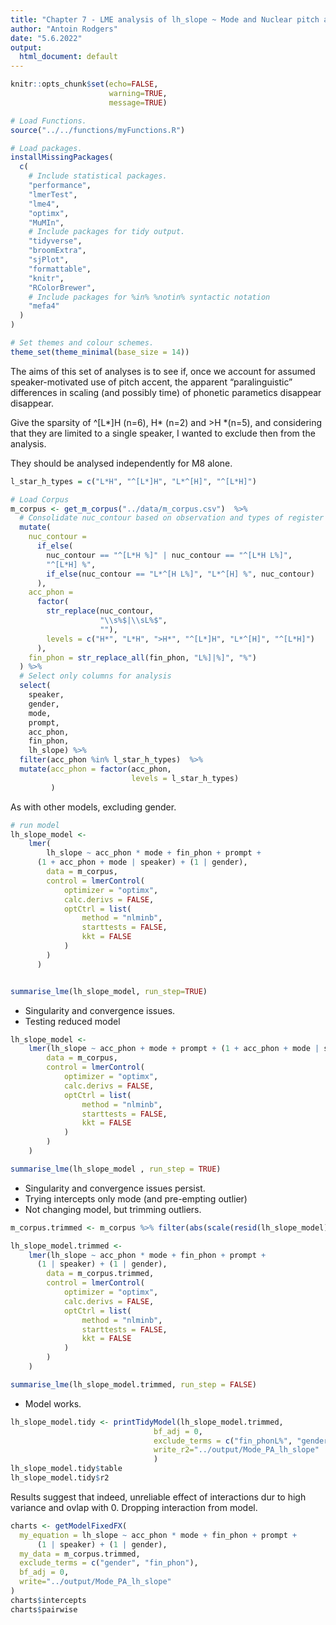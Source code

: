```yaml
---
title: "Chapter 7 - LME analysis of lh_slope ~ Mode and Nuclear pitch accents: "
author: "Antoin Rodgers"
date: "5.6.2022"
output:
  html_document: default
---
```


```r
knitr::opts_chunk$set(echo=FALSE,
                      warning=TRUE,
                      message=TRUE)

# Load Functions.
source("../../functions/myFunctions.R") 

# Load packages.
installMissingPackages(
  c(
    # Include statistical packages.
    "performance",
    "lmerTest",
    "lme4",
    "optimx",
    "MuMIn",
    # Include packages for tidy output.
    "tidyverse",
    "broomExtra",
    "sjPlot",
    "formattable",
    "knitr",
    "RColorBrewer",
    # Include packages for %in% %notin% syntactic notation
    "mefa4"
  )
)

# Set themes and colour schemes.
theme_set(theme_minimal(base_size = 14))

```

The aims of this set of analyses is to see if, once we account for assumed speaker-motivated use of pitch accent, the apparent "paralinguistic" differences in scaling (and possibly time) of phonetic parametics disappear disappear.

Give the sparsity of \^[L\*]H (n=6), H\* (n=2) and \>H \*(n=5), and considering that they are limited to a single speaker, I wanted to exclude then from the analysis.

They should be analysed independently for M8 alone.

```r
l_star_h_types = c("L*H", "^[L*]H", "L*^[H]", "^[L*H]")

# Load Corpus
m_corpus <- get_m_corpus("../data/m_corpus.csv")  %>%
  # Consolidate nuc_contour based on observation and types of register shift.
  mutate(
    nuc_contour =
      if_else(
        nuc_contour == "^[L*H %]" | nuc_contour == "^[L*H L%]",
        "^[L*H] %",
        if_else(nuc_contour == "L*^[H L%]", "L*^[H] %", nuc_contour)
      ),
    acc_phon =
      factor(
        str_replace(nuc_contour,
                    "\\s%$|\\sL%$",
                    ""),
        levels = c("H*", "L*H", ">H*", "^[L*]H", "L*^[H]", "^[L*H]")
      ),
    fin_phon = str_replace_all(fin_phon, "L%]|%]", "%")
  ) %>%
  # Select only columns for analysis
  select(
    speaker,
    gender,
    mode,
    prompt,
    acc_phon,
    fin_phon,
    lh_slope) %>% 
  filter(acc_phon %in% l_star_h_types)  %>% 
  mutate(acc_phon = factor(acc_phon,
                           levels = l_star_h_types)
         )
```

As with other models, excluding gender.

```r

# run model
lh_slope_model <-
    lmer(
        lh_slope ~ acc_phon * mode + fin_phon + prompt +
      (1 + acc_phon + mode | speaker) + (1 | gender),
        data = m_corpus,
        control = lmerControl(
            optimizer = "optimx",
            calc.derivs = FALSE,
            optCtrl = list(
                method = "nlminb",
                starttests = FALSE,
                kkt = FALSE
            )
        )
      )


summarise_lme(lh_slope_model, run_step=TRUE)

```

-   Singularity and convergence  issues.
-   Testing reduced model



```r

lh_slope_model <-
    lmer(lh_slope ~ acc_phon + mode + prompt + (1 + acc_phon + mode | speaker) + acc_phon:mode,
        data = m_corpus,
        control = lmerControl(
            optimizer = "optimx",
            calc.derivs = FALSE,
            optCtrl = list(
                method = "nlminb",
                starttests = FALSE,
                kkt = FALSE
            )
        )
    )

summarise_lme(lh_slope_model , run_step = TRUE)

```

-   Singularity and convergence issues persist.
-   Trying intercepts only mode (and pre-empting outlier)
-   Not changing model, but trimming outliers.

```r
m_corpus.trimmed <- m_corpus %>% filter(abs(scale(resid(lh_slope_model))) <= 3)

lh_slope_model.trimmed <-
    lmer(lh_slope ~ acc_phon * mode + fin_phon + prompt +
      (1 | speaker) + (1 | gender),
        data = m_corpus.trimmed,
        control = lmerControl(
            optimizer = "optimx",
            calc.derivs = FALSE,
            optCtrl = list(
                method = "nlminb",
                starttests = FALSE,
                kkt = FALSE
            )
        )
    )

summarise_lme(lh_slope_model.trimmed, run_step = FALSE)
```
-    Model works.

```r

lh_slope_model.tidy <- printTidyModel(lh_slope_model.trimmed,
                                bf_adj = 0,
                                exclude_terms = c("fin_phonL%", "genderM"),
                                write_r2="../output/Mode_PA_lh_slope"
                                )
lh_slope_model.tidy$table
lh_slope_model.tidy$r2

```

Results suggest that indeed, unreliable effect of interactions dur to high variance and ovlap with 0.
Dropping interaction from model.


```r

charts <- getModelFixedFX(
  my_equation = lh_slope ~ acc_phon * mode + fin_phon + prompt +
      (1 | speaker) + (1 | gender),
  my_data = m_corpus.trimmed,
  exclude_terms = c("gender", "fin_phon"),
  bf_adj = 0,
  write="../output/Mode_PA_lh_slope"
)
charts$intercepts
charts$pairwise


```
